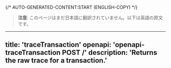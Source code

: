 {/* AUTO-GENERATED-CONTENT:START (ENGLISH-COPY) */}
> **注意**: このページはまだ日本語に翻訳されていません。以下は英語の原文です。

---
title: 'traceTransaction'
openapi: 'openapi-traceTransaction POST /'
description: 'Returns the raw trace for a transaction.'
---